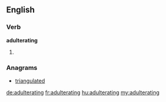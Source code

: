 ==English==

===Verb===
'''adulterating'''

# {{present participle of|adulterate}}

===Anagrams===
* [[triangulated#English|triangulated]]

[[de:adulterating]]
[[fr:adulterating]]
[[hu:adulterating]]
[[my:adulterating]]